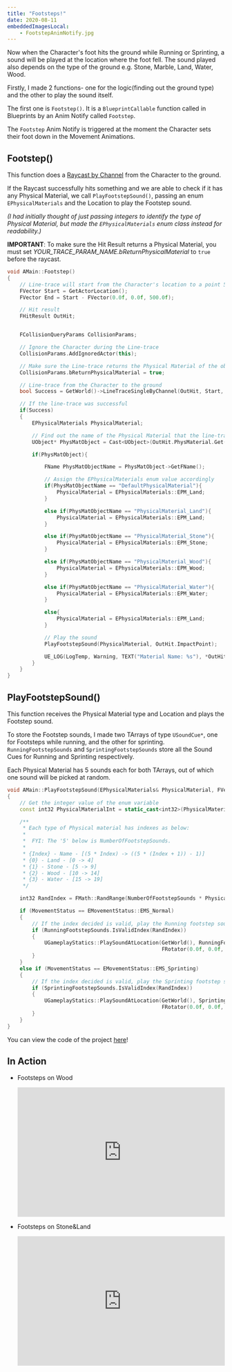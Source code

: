 ---
title: "Footsteps!"
date: 2020-08-11
embeddedImagesLocal: 
	- FootstepAnimNotify.jpg
---


Now when the Character's foot hits the ground while Running or Sprinting, a sound will be played at the location where the foot fell.
The sound played also depends on the type of the ground e.g. Stone, Marble, Land, Water, Wood.

Firstly, I made 2 functions- one for the logic(finding out the ground type) and the other to play the sound itself.

The first one is `Footstep()`. It is a `BlueprintCallable` function called in Blueprints by an Anim Notify called `Footstep`.

The `Footstep` Anim Notify is triggered at the moment the Character sets their foot down in the Movement Animations.

<GatsbyImage
  alt="FootstepAnimNotify.jpg"
  image={getImage(props.localImages[0])}
/>

## Footstep()

This function does a [Raycast by Channel](https://docs.unrealengine.com/en-US/Engine/Physics/Tracing/HowTo/SingleLineTraceByChannel/index.html)
from the Character to the ground.

If the Raycast successfully hits something and we are able to check if it has any Physical Material, we
call `PlayFootstepSound()`, passing an enum `EPhysicalMaterials` and the Location to play the Footstep sound.

_(I had initially thought of just passing integers to identify the type of Physical Material, but made the `EPhysicalMaterials`
enum class instead for readability.)_

**IMPORTANT**: To make sure the Hit Result returns a Physical Material, you must set _YOUR_TRACE_PARAM_NAME.bReturnPhysicalMaterial_ to
`true` before the raycast.

```cpp
void AMain::Footstep()
{
	// Line-trace will start from the Character's location to a point 500 units below it.
	FVector Start = GetActorLocation();
	FVector End = Start - FVector(0.0f, 0.0f, 500.0f);

	// Hit result
	FHitResult OutHit;


	FCollisionQueryParams CollisionParams;

	// Ignore the Character during the Line-trace
	CollisionParams.AddIgnoredActor(this);

	// Make sure the Line-trace returns the Physical Material of the object it hits
	CollisionParams.bReturnPhysicalMaterial = true;

	// Line-trace from the Character to the ground
	bool Success = GetWorld()->LineTraceSingleByChannel(OutHit, Start, End, ECollisionChannel::ECC_Visibility, CollisionParams);

	// If the line-trace was successful
	if(Success)
	{
		EPhysicalMaterials PhysicalMaterial;

		// Find out the name of the Physical Material that the line-trace hit
		UObject* PhysMatObject = Cast<UObject>(OutHit.PhysMaterial.Get());

		if(PhysMatObject){

			FName PhysMatObjectName = PhysMatObject->GetFName();

			// Assign the EPhysicalMaterials enum value accordingly
			if(PhysMatObjectName == "DefaultPhysicalMaterial"){
				PhysicalMaterial = EPhysicalMaterials::EPM_Land;
			}

			else if(PhysMatObjectName == "PhysicalMaterial_Land"){
				PhysicalMaterial = EPhysicalMaterials::EPM_Land;
			}

			else if(PhysMatObjectName == "PhysicalMaterial_Stone"){
				PhysicalMaterial = EPhysicalMaterials::EPM_Stone;
			}

			else if(PhysMatObjectName == "PhysicalMaterial_Wood"){
				PhysicalMaterial = EPhysicalMaterials::EPM_Wood;
			}

			else if(PhysMatObjectName == "PhysicalMaterial_Water"){
				PhysicalMaterial = EPhysicalMaterials::EPM_Water;
			}

			else{
				PhysicalMaterial = EPhysicalMaterials::EPM_Land;
			}

			// Play the sound
			PlayFootstepSound(PhysicalMaterial, OutHit.ImpactPoint);

			UE_LOG(LogTemp, Warning, TEXT("Material Name: %s"), *OutHit.PhysMaterial.Get()->GetFName().ToString());
		}
	}
}
```

## PlayFootstepSound()

This function receives the Physical Material type and Location and plays the Footstep sound.

To store the Footstep sounds, I made two TArrays of type `USoundCue*`, one for Footsteps while running, and the other for sprinting.
`RunningFootstepSounds` and `SprintingFootstepSounds` store all the Sound Cues for Running and Sprinting respectively.

Each Physical Material has 5 sounds each for both TArrays, out of which one sound will be picked at random.

```cpp
void AMain::PlayFootstepSound(EPhysicalMaterials& PhysicalMaterial, FVector& LocationToPlayAt)
{
	// Get the integer value of the enum variable
	const int32 PhysicalMaterialInt = static_cast<int32>(PhysicalMaterial);

	/**
	 * Each type of Physical material has indexes as below:
	 *
	 *	FYI: The '5' below is NumberOfFootstepSounds.
	 *
	 * {Index} - Name - [(5 * Index) -> ((5 * (Index + 1)) - 1)]
	 * {0} - Land - [0 -> 4]
	 * {1} - Stone - [5 -> 9]
	 * {2} - Wood - [10 -> 14]
	 * {3} - Water - [15 -> 19]
	 */

	int32 RandIndex = FMath::RandRange(NumberOfFootstepSounds * PhysicalMaterialInt, (NumberOfFootstepSounds * (PhysicalMaterialInt + 1) - 1));

	if (MovementStatus == EMovementStatus::EMS_Normal)
	{
		// If the index decided is valid, play the Running footstep sound.
		if (RunningFootstepSounds.IsValidIndex(RandIndex))
		{
			UGameplayStatics::PlaySoundAtLocation(GetWorld(), RunningFootstepSounds[RandIndex], LocationToPlayAt,
			                                      FRotator(0.0f, 0.0f, 0.0f));
		}
	}
	else if (MovementStatus == EMovementStatus::EMS_Sprinting)
	{
		// If the index decided is valid, play the Sprinting footstep sound.
		if (SprintingFootstepSounds.IsValidIndex(RandIndex))
		{
			UGameplayStatics::PlaySoundAtLocation(GetWorld(), SprintingFootstepSounds[RandIndex], LocationToPlayAt,
			                                      FRotator(0.0f, 0.0f, 0.0f));
		}
	}
}
```

You can view the code of the project [here](https://github.com/1Gokul/MedievalCombatProject)!

## In Action

- Footsteps on Wood

  <iframe
    src="https://www.youtube.com/embed/DNbTKY93jek"
    width="100%"
    height="300px"
    frameborder="0"
  >
    {" "}
  </iframe>

- Footsteps on Stone&Land
  <iframe
    src="https://www.youtube.com/embed/Ik2yjpyqa1g"
    width="100%"
    height="300px"
    frameborder="0"
  >
    {" "}
  </iframe>
